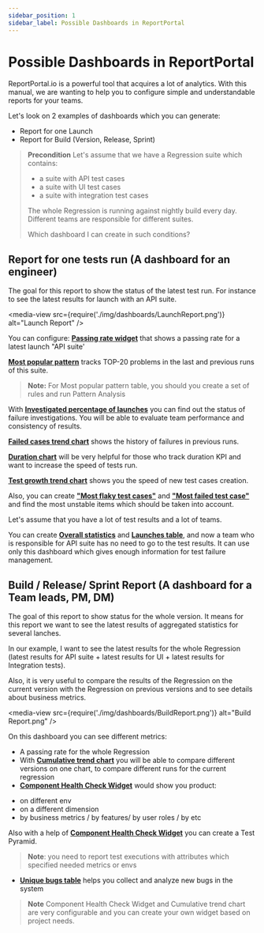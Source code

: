 ```yaml
---
sidebar_position: 1
sidebar_label: Possible Dashboards in ReportPortal
---
```


# Possible Dashboards in ReportPortal

ReportPortal.io is a powerful tool that acquires a lot of analytics. With this manual, we are wanting to help you to configure simple and understandable reports for your teams.

Let's look on 2 examples of dashboards which you can generate:
* Report for one Launch
* Report for Build (Version, Release, Sprint)

> **Precondition**
> Let's assume that we have a Regression suite which contains:
>
> - a suite with API test cases
> - a suite with UI test cases
> - a suite with integration test cases
>
> The whole Regression is running against nightly build every day.
> Different teams are responsible for different suites.
>
> Which dashboard I can create in such conditions?

##  Report for one tests run (A dashboard for an engineer)

The goal for this report to show the status of the latest test run. For instance to see the latest results for launch with an API suite. 

<media-view src={require('./img/dashboards/LaunchReport.png')} alt="Launch Report" />

You can configure:
[**Passing rate widget**](./PassingRateSummary) that shows a passing rate for a latest launch "API suite'

[**Most popular pattern**](./MostPopularPatternTableTop20) tracks TOP-20 problems in the last and previous runs of this suite.

> **Note:** For Most popular pattern table, you should you create a set of rules and run Pattern Analysis

With [**Investigated percentage of launches**](./InvestigatedPercentageOfLaunches) you can find out the status of failure investigations. You will be able to evaluate team performance and consistency of results.

[**Failed cases trend chart**](./FailedCasesTrendChart) shows the history of failures in previous runs. 

[**Duration chart**](./LaunchesDurationChart) will be very helpful for those who track duration KPI and want to increase the speed of tests run. 

[**Test growth trend chart**](./TestCasesGrowthTrendChart) shows you the speed of new test cases creation.

Also, you can create [**"Most flaky test cases"**](./FlakyTestCasesTableTop20) and [**"Most failed test case"**](./MostFailedTestCasesTableTop20) and find the most unstable items which should be taken into account.

Let's assume that you have a lot of test results and a lot of teams.

You can create [**Overall statistics**](./OverallStatistics) and [**Launches table**](./LaunchesTable), and now a team who is responsible for API suite has no need to go to the test results. It can use only this dashboard which gives enough information for test failure management.

##  Build / Release/ Sprint Report (A dashboard for a Team leads, PM, DM)

The goal of this report to show status for the whole version. It means for this report we want to see the latest results of aggregated statistics for several lanches.

In our example, I want to see the latest results for the whole Regression (latest results for API suite + latest results for UI + latest results for Integration tests).

Also, it is very useful to compare the results of the Regression on the current version with the Regression on previous versions and to see details about business metrics.

<media-view src={require('./img/dashboards/BuildReport.png')} alt="Build Report.png" />

On this dashboard you can see different metrics:

- A passing rate for the whole Regression
- With [**Cumulative trend chart**](./CumulativeTrendChart) you will be able to compare different versions on one chart, to compare different runs for the current regression
- [**Component Health Check Widget**](./ComponentHealthCheck) would show you product:

* on different env
* on a different dimension
* by business metrics / by features/ by user roles / by etc

Also with a help of [**Component Health Check Widget**](./ComponentHealthCheck) you can create a Test Pyramid.

>**Note**: you need to report test executions with attributes which specified needed metrics or envs

- [**Unique bugs table**](./UniqueBugsTable) helps you collect and analyze new bugs in the system

>**Note** Component Health Check Widget and Cumulative trend chart are very configurable and you can create your own widget based on project needs.



